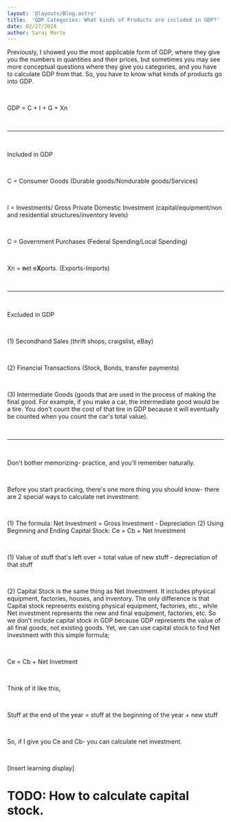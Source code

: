 ```yaml
---
layout: '@layouts/Blog.astro'
title:  'GDP Categories: What kinds of Products are included in GDP?'
date: 02/27/2024
author: Sarai Marte
---
```


<span style= "font-family: var(--primaryFont);">

Previously, I showed you the most applicable form of GDP, where they give you the numbers in quantities and their prices, but sometimes you may see more conceptual questions where they give you categories, and you have to calculate GDP from that. So, you have to know what kinds of products go into GDP.

&nbsp;&nbsp;&nbsp;&nbsp;

GDP = C + I + G + Xn

&nbsp;&nbsp;&nbsp;&nbsp;

<hr/>

&nbsp;&nbsp;&nbsp;&nbsp;

Included in GDP

&nbsp;&nbsp;&nbsp;&nbsp;


C = Consumer Goods (Durable goods/Nondurable goods/Services)

&nbsp;&nbsp;&nbsp;&nbsp;

I = Investments/ Gross Private Domestic Investment (capital/equipment/non and residential structures/inventory levels)

&nbsp;&nbsp;&nbsp;&nbsp;

C = Government Purchases (Federal Spending/Local Spending)

&nbsp;&nbsp;&nbsp;&nbsp;

Xn = **n**et e**X**ports. (Exports-Imports)

&nbsp;&nbsp;&nbsp;&nbsp;

<hr/>

&nbsp;&nbsp;&nbsp;&nbsp;

Excluded in GDP

&nbsp;&nbsp;&nbsp;&nbsp;

(1) Secondhand Sales (thrift shops, craigslist, eBay)

&nbsp;&nbsp;&nbsp;&nbsp;

(2) Financial Transactions (Stock, Bonds, transfer payments)

&nbsp;&nbsp;&nbsp;&nbsp;

(3) Intermediate Goods (goods that are used in the process of making the final good. For example, if you make a car, the intermediate good would be a tire. You don't count the cost of that tire in GDP because it will eventually be counted when you count the car's total value).

&nbsp;&nbsp;&nbsp;&nbsp;

<hr/>

&nbsp;&nbsp;&nbsp;&nbsp;

Don't bother memorizing- practice, and you'll remember naturally. 

&nbsp;&nbsp;&nbsp;&nbsp;

Before you start practicing, there's one more thing you should know- there are 2 special ways to calculate net investment:

&nbsp;&nbsp;&nbsp;&nbsp;

(1) The formula: Net Investment = Gross Investment - Depreciation
(2) Using Beginning and Ending Capital Stock: Ce = Cb + Net Investment 

&nbsp;&nbsp;&nbsp;&nbsp;

(1) Value of stuff that's left over = total value of new stuff - depreciation of that stuff

&nbsp;&nbsp;&nbsp;&nbsp;

(2) Capital Stock is the same thing as Net Investment. It includes physical equipment, factories, houses, and inventory. The only difference is that Capital stock represents existing physical equipment, factories, etc., while Net investment represents the new and final equipment,  factories, etc. So we don't include capital stock in GDP because GDP represents the value of all final goods, not existing goods. Yet, we can use capital stock to find Net Investment with this simple formula;

&nbsp;&nbsp;&nbsp;&nbsp;

Ce = Cb + Net Invetment 

&nbsp;&nbsp;&nbsp;&nbsp;

Think of it like this, 

&nbsp;&nbsp;&nbsp;&nbsp;

Stuff at the end of the year = stuff at the beginning of the year + new stuff

&nbsp;&nbsp;&nbsp;&nbsp;

So, if I give you Ce and Cb- you can calculate net investment. 

&nbsp;&nbsp;&nbsp;&nbsp;


[Insert learning display]

# TODO:  How to calculate capital stock.

</span>